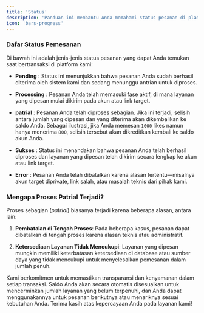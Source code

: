 ```yaml
---
title: 'Status'
description: 'Panduan ini membantu Anda memahami status pesanan di platform SPRINTPEDIA, memungkinkan Anda untuk mengelola dan memantau aktivitas Anda dengan lebih efektif.'
icon: 'bars-progress'
---
```


### Dafar Status Pemesanan

Di bawah ini adalah jenis-jenis status pesanan yang dapat Anda temukan saat bertransaksi di platform kami:

* **Pending** : Status ini menunjukkan bahwa pesanan Anda sudah berhasil diterima oleh sistem kami dan sedang menunggu antrian untuk diproses.

* **Processing** : Pesanan Anda telah memasuki fase aktif, di mana layanan yang dipesan mulai dikirim pada akun atau link target.

* **patrial** : Pesanan Anda telah diproses sebagian. Jika ini terjadi, selisih antara jumlah yang dipesan dan yang diterima akan dikembalikan ke saldo Anda.
  <Info>Sebagai ilustrasi, jika Anda memesan `1000` likes namun hanya menerima `800`, selisih tersebut akan dikreditkan kembali ke saldo akun Anda.</Info>

* **Sukses** : Status ini menandakan bahwa pesanan Anda telah berhasil diproses dan layanan yang dipesan telah dikirim secara lengkap ke akun atau link target.

* **Error** : Pesanan Anda telah dibatalkan karena alasan tertentu—misalnya akun target diprivate, link salah, atau masalah teknis dari pihak kami.

### Mengapa Proses Patrial Terjadi?

Proses sebagian (*patrial*) biasanya terjadi karena beberapa alasan, antara lain:

1. **Pembatalan di Tengah Proses**: Pada beberapa kasus, pesanan dapat dibatalkan di tengah proses karena alasan teknis atau administratif.

2. **Ketersediaan Layanan Tidak Mencukupi**: Layanan yang dipesan mungkin memiliki keterbatasan ketersediaan di database atau sumber daya yang tidak mencukupi untuk menyelesaikan pemesanan dalam jumlah penuh.

Kami berkomitmen untuk memastikan transparansi dan kenyamanan dalam setiap transaksi. Saldo Anda akan secara otomatis disesuaikan untuk mencerminkan jumlah layanan yang belum terpenuhi, dan Anda dapat menggunakannya untuk pesanan berikutnya atau menariknya sesuai kebutuhan Anda. Terima kasih atas kepercayaan Anda pada layanan kami!